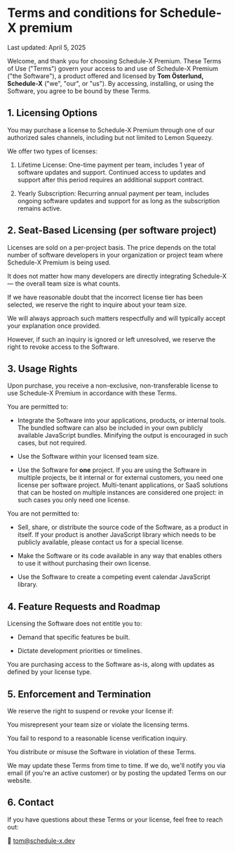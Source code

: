 # Terms and conditions for Schedule-X premium

Last updated: April 5, 2025

Welcome, and thank you for choosing Schedule-X Premium. These Terms of Use ("Terms") govern your access to and use
of Schedule-X Premium ("the Software"), a product offered and licensed by **Tom Österlund, Schedule-X** ("we", "our",
or "us").
By accessing, installing, or using the Software, you agree to be bound by these Terms.

## 1. Licensing Options
You may purchase a license to Schedule-X Premium through one of our authorized sales channels, including but not limited to Lemon Squeezy.

We offer two types of licenses:

1) Lifetime License: One-time payment per team, includes 1 year of software updates and support. Continued access to updates and support after this period requires an additional support contract.

2) Yearly Subscription: Recurring annual payment per team, includes ongoing software updates and support for as long as the subscription remains active.

## 2. Seat-Based Licensing (per software project)
Licenses are sold on a per-project basis. The price depends on the total number of software developers in your organization or project team where Schedule-X Premium is being used.

It does not matter how many developers are directly integrating Schedule-X — the overall team size is what counts.

If we have reasonable doubt that the incorrect license tier has been selected, we reserve the right to inquire about your team size.

We will always approach such matters respectfully and will typically accept your explanation once provided.

However, if such an inquiry is ignored or left unresolved, we reserve the right to revoke access to the Software.

## 3. Usage Rights
Upon purchase, you receive a non-exclusive, non-transferable license to use Schedule-X Premium in accordance with these Terms.

You are permitted to:

* Integrate the Software into your applications, products, or internal tools. The bundled software can also be included in your own publicly available JavaScript bundles. Minifying the output is encouraged in such cases, but not required.

* Use the Software within your licensed team size.

* Use the Software for **one** project. If you are using the Software in multiple projects, be it internal or for external customers, you need one license per software project. Multi-tenant applications, or SaaS solutions that can be hosted on multiple instances are considered one project: in such cases you only need one license.

You are not permitted to:

* Sell, share, or distribute the source code of the Software, as a product in itself. If your product is another JavaScript library which needs to be publicly available,
please contact us for a special license.

* Make the Software or its code available in any way that enables others to use it without purchasing their own license.

* Use the Software to create a competing event calendar JavaScript library.

## 4. Feature Requests and Roadmap
Licensing the Software does not entitle you to:

* Demand that specific features be built.

* Dictate development priorities or timelines.

You are purchasing access to the Software as-is, along with updates as defined by your license type.

## 5. Enforcement and Termination
We reserve the right to suspend or revoke your license if:

You misrepresent your team size or violate the licensing terms.

You fail to respond to a reasonable license verification inquiry.

You distribute or misuse the Software in violation of these Terms.

We may update these Terms from time to time. If we do, we'll notify you via email (if you're an active customer) or by posting the updated Terms on our website.

## 6. Contact
If you have questions about these Terms or your license, feel free to reach out:

📧 tom@schedule-x.dev
